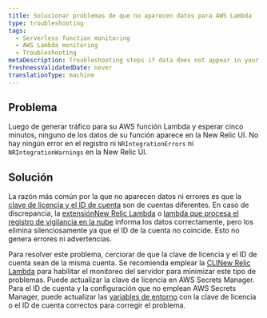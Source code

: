 ```yaml
---
title: Solucionar problemas de que no aparecen datos para AWS Lambda
type: troubleshooting
tags:
  - Serverless function monitoring
  - AWS Lambda monitoring
  - Troubleshooting
metaDescription: Troubleshooting steps if data does not appear in your app for AWS Lambda.
freshnessValidatedDate: never
translationType: machine
---
```


## Problema

Luego de generar tráfico para su AWS función Lambda y esperar cinco minutos, ninguno de los datos de su función aparece en la New Relic UI. No hay ningún error en el registro ni `NRIntegrationErrors` ni `NRIntegrationWarnings` en la New Relic UI.

## Solución

La razón más común por la que no aparecen datos ni errores es que la [clave de licencia y el ID de cuenta](/docs/serverless-function-monitoring/aws-lambda-monitoring/enable-lambda-monitoring/account-linking/) son de cuentas diferentes. En caso de discrepancia, la [extensiónNew Relic Lambda](https://github.com/newrelic/newrelic-lambda-extension) o [lambda que procesa el registro de vigilancia en la nube](/docs/infrastructure/amazon-integrations/connect/aws-metric-stream/) informa los datos correctamente, pero los elimina silenciosamente ya que el ID de la cuenta no coincide. Esto no genera errores ni advertencias.

Para resolver este problema, cerciorar de que la clave de licencia y el ID de cuenta sean de la misma cuenta. Se recomienda emplear la [CLINew Relic Lambda](/docs/serverless-function-monitoring/aws-lambda-monitoring/enable-lambda-monitoring/account-linking/#rec) para habilitar el monitoreo del servidor para minimizar este tipo de problemas. Puede actualizar la clave de licencia en AWS Secrets Manager. Para el ID de cuenta y la configuración que no emplean AWS Secrets Manager, puede actualizar las [variables de entorno](/docs/serverless-function-monitoring/aws-lambda-monitoring/enable-lambda-monitoring/account-linking/#env-var) con la clave de licencia o el ID de cuenta correctos para corregir el problema.
